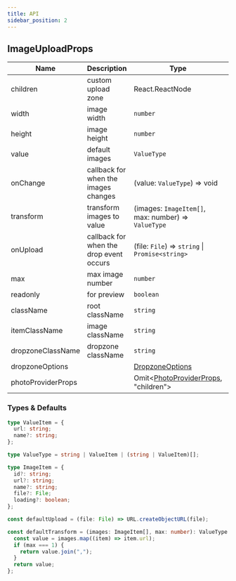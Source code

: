 ```yaml
---
title: API
sidebar_position: 2
---
```


## ImageUploadProps

| Name               | Description                             | Type                                                    | Default          |
| ------------------ | --------------------------------------- | ------------------------------------------------------- | ---------------- |
| children           | custom upload zone                      | React.ReactNode                                         |                  |
| width              | image width                             | `number`                                                | 100              |
| height             | image height                            | `number`                                                | `width`          |
| value              | default images                          | `ValueType`                                             |                  |
| onChange           | callback for when the images changes    | (value: `ValueType`) => void                            |                  |
| transform          | transform images to value               | (images: `ImageItem[]`, max: number) => `ValueType`     | defaultTransform |
| onUpload           | callback for when the drop event occurs | (file: `File`) => `string` \| `Promise<string>`         | defaultUpload    |
| max                | max image number                        | `number`                                                | Infinity         |
| readonly           | for preview                             | `boolean`                                               |                  |
| className          | root className                          | `string`                                                |                  |
| itemClassName      | image className                         | `string`                                                |                  |
| dropzoneClassName  | dropzone className                      | `string`                                                |                  |
| dropzoneOptions    |                                         | [DropzoneOptions][dropdown-url]                         |                  |
| photoProviderProps |                                         | Omit\<[PhotoProviderProps][photoview-url], "children"\> |                  |

[dropdown-url]: https://react-dropzone.js.org/#section-components
[photoview-url]: https://react-photo-view.vercel.app/en-US/docs/api#photoprovider

### Types & Defaults

```ts
type ValueItem = {
  url: string;
  name?: string;
};

type ValueType = string | ValueItem | (string | ValueItem)[];

type ImageItem = {
  id?: string;
  url?: string;
  name?: string;
  file?: File;
  loading?: boolean;
};

const defaultUpload = (file: File) => URL.createObjectURL(file);

const defaultTransform = (images: ImageItem[], max: number): ValueType => {
  const value = images.map((item) => item.url);
  if (max === 1) {
    return value.join(",");
  }
  return value;
};
```
